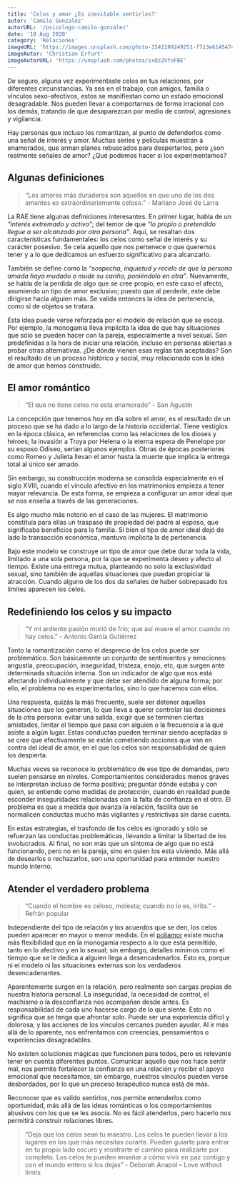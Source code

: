 ```yaml
---
title: 'Celos y amor ¿Es inevitable sentirlos?'
autor: 'Camilo Gonzalez'
autorURL: '/psicologo-camilo-gonzalez'
date: '18 Aug 2020'
category: 'Relaciones'
imageURL: 'https://images.unsplash.com/photo-1541199249251-f713e6145474?ixlib=rb-1.2.1&ixid=MnwxMjA3fDB8MHxwaG90by1wYWdlfHx8fGVufDB8fHx8&auto=format&fit=crop&w=667&q=80'
imageAutor: 'Christian Erfurt'
imageAutorURL: 'https://unsplash.com/photos/sxQz2VfoFBE'
---
```


De seguro, alguna vez experimentaste celos en tus relaciones, por diferentes circunstancias. Ya sea en el trabajo, con amigos, familia o vínculos sexo-afectivos, estos se manifiestan como un estado emocional desagradable. Nos pueden llevar a comportarnos de forma irracional con los demás, tratando de que desaparezcan por medio de control, agresiones y vigilancia.

Hay personas que incluso los romantizan, al punto de defenderlos como una señal de interés y amor. Muchas series y películas muestran a enamorados, que arman planes rebuscados para despertarlos, pero ¿son realmente señales de amor? ¿Qué podemos hacer si los experimentamos?

## Algunas definiciones

> “Los amores más duraderos son aquellos en que uno de los dos amantes es extraordinariamente celoso.” - Mariano José de Larra

La RAE tiene algunas definiciones interesantes. En primer lugar, habla de un _“interés extremado y activo”_; del temor de que _“lo propio o pretendido llegue a ser alcanzado por otra persona”_. Aquí, se resaltan dos características fundamentales: los celos como señal de interés y su carácter posesivo. Se cela aquello que nos pertenece o que queremos tener y a lo que dedicamos un esfuerzo significativo para alcanzarlo.

También se define como la _“sospecha, inquietud y recelo de que la persona amada haya mudado o mude su cariño, poniéndolo en otra”_. Nuevamente, se habla de la perdida de algo que se cree propio, en este caso el afecto, asumiendo un tipo de amor exclusivo; puesto que al perderle, este debe dirigirse hacia alguien más. Se valida entonces la idea de pertenencia, como si de objetos se tratara.

<ImageCaption
  src="https://images.pexels.com/photos/2409681/pexels-photo-2409681.jpeg?auto=compress&cs=tinysrgb&dpr=2&h=650&w=940"
  alt="mujeres_pensativas"
  href="https://www.pexels.com/es-es/foto/adolescente-adulto-al-aire-libre-amigos-2409681/"
  text="Foto de Elijah O’Donnell"
/>

Esta idea puede verse reforzada por el modelo de relación que se escoja. Por ejemplo, la monogamia lleva implícita la idea de que hay situaciones que sólo se pueden hacer con la pareja, especialmente a nivel sexual. Son predefinidas a la hora de iniciar una relación, incluso en personas abiertas a probar otras alternativas. ¿De dónde vienen esas reglas tan aceptadas? Son el resultado de un proceso histórico y social, muy relacionado con la idea de amor que hemos construido.

## El amor romántico

> “El que no tiene celos no está enamorado” - San Agustín

La concepción que tenemos hoy en día sobre el amor, es el resultado de un proceso que se ha dado a lo largo de la historia occidental. Tiene vestigios en la época clásica, en referencias como las relaciones de los dioses y héroes; la invasión a Troya por Helena o la eterna espera de Penelope por su esposo Odiseo, serian algunos ejemplos. Obras de épocas posteriores como Romeo y Julieta llevan el amor hasta la muerte que implica la entrega total al único ser amado.

Sin embargo, su construcción moderna se consolida especialmente en el siglo XVIII, cuando el vínculo afectivo en los matrimonios empieza a tener mayor relevancia. De esta forma, se empieza a configurar un amor ideal que se nos enseña a través de las generaciones.

<ImageCaption
  src="https://images.unsplash.com/photo-1460364157752-926555421a7e?ixid=MnwxMjA3fDB8MHxwaG90by1wYWdlfHx8fGVufDB8fHx8&ixlib=rb-1.2.1&auto=format&fit=crop&w=750&q=80"
  alt="pareja_heterosexual"
  href="https://unsplash.com/photos/a1Fmxesw31g"
  text="Foto de freestocks"
/>

Es algo mucho más notorio en el caso de las mujeres. El matrimonio constituía para ellas un traspaso de propiedad del padre al esposo, que significaba beneficios para la familia. Si bien el tipo de amor ideal dejó de lado la transacción económica, mantuvo implícita la de pertenencia.

Bajo este modelo se construye un tipo de amor que debe durar toda la vida, limitado a una sola persona, por la que se experimenta deseo y afecto al tiempo. Existe una entrega mutua, planteando no solo la exclusividad sexual, sino también de aquellas situaciones que puedan propiciar la atracción. Cuando alguno de los dos da señales de haber sobrepasado los límites aparecen los celos.

## Redefiniendo los celos y su impacto

> “Y mi ardiente pasión murió de frío; que así muere el amor cuando no hay celos.” - Antonio García Gutiérrez

Tanto la romantización como el desprecio de los celos puede ser problemático. Son básicamente un conjunto de sentimientos y emociones: angustia, preocupación, inseguridad, tristeza, enojo, etc, que surgen ante determinada situación interna. Son un indicador de algo que nos está afectando individualmente y que debe ser atendido de alguna forma; por ello, el problema no es experimentarlos, sino lo que hacemos con ellos.

Una respuesta, quizás la más frecuente, suele ser detener aquellas situaciones que los generan, lo que lleva a querer controlar las decisiones de la otra persona: evitar una salida, exigir que se terminen ciertas amistades, limitar el tiempo que pasa con alguien o la frecuencia a la que asiste a algún lugar. Estas conductas pueden terminar siendo aceptadas si se cree que efectivamente se están cometiendo acciones que van en contra del ideal de amor, en el que los celos son responsabilidad de quien los despierta.

<ImageCaption
  src="https://images.unsplash.com/photo-1513037341755-a4a1257ccb6f?ixlib=rb-1.2.1&ixid=MnwxMjA3fDB8MHxwaG90by1wYWdlfHx8fGVufDB8fHx8&auto=format&fit=crop&w=750&q=80"
  alt="hombre_intranquilo"
  href="https://unsplash.com/photos/8gxbW4xSalw"
  text="Foto de Chris Nguyen"
/>

Muchas veces se reconoce lo problemático de ese tipo de demandas, pero suelen pensarse en niveles. Comportamientos considerados menos graves se interpretan incluso de forma positiva; preguntar dónde estaba y con quien, se entiende como medidas de protección, cuando en realidad puede esconder inseguridades relacionadas con la falta de confianza en el otro. El problema es que a medida que avanza la relación, facilita que se normalicen conductas mucho más vigilantes y restrictivas sin darse cuenta.

En estas estrategias, el trasfondo de los celos es ignorado y sólo se refuerzan las conductas problemáticas, llevando a limitar la libertad de los involucrados. Al final, no son más que un síntoma de algo que no está funcionando, pero no en la pareja, sino en quien los esta viviendo. Más allá de desearlos o rechazarlos, son una oportunidad para entender nuestro mundo interno.

## Atender el verdadero problema

> “Cuando el hombre es celoso, molesta; cuando no lo es, irrita.” - Refrán popular

Independiente del tipo de relación y los acuerdos que se den, los celos pueden aparecer en mayor o menor medida. En el <a href="https://www.murocincelado.com//tres-no-son-multitud-el-sexo-y-los-afectos-desde-el-poliamor/" target="_blank">poliamor</a> existe mucha más flexibilidad que en la monogamia respecto a lo que está permitido, tanto en lo afectivo y en lo sexual; sin embargo, detalles mínimos como el tiempo que se le dedica a alguien llega a desencadenarlos. Esto es, porque ni el modelo ni las situaciones externas son los verdaderos desencadenantes.

Aparentemente surgen en la relación, pero realmente son cargas propias de nuestra historia personal. La inseguridad, la necesidad de control, el machismo o la desconfianza nos acompañan desde antes. Es responsabilidad de cada uno hacerse cargo de lo que siente. Esto no significa que se tenga que afrontar solo. Puede ser una experiencia difícil y dolorosa, y las acciones de los vínculos cercanos pueden ayudar. Al ir más allá de lo aparente, nos enfrentamos con creencias, pensamientos o experiencias desagradables.

<ImageCaption
  src="https://images.unsplash.com/photo-1534343133720-0c20dba3a360?ixlib=rb-1.2.1&ixid=MnwxMjA3fDB8MHxwaG90by1wYWdlfHx8fGVufDB8fHx8&auto=format&fit=crop&w=750&q=80"
  alt="hombre_frustrado"
  href="https://unsplash.com/photos/_cbKur5I60A"
  text="Foto de Road Trip with Raj"
/>

No existen soluciones mágicas que funcionen para todos, pero es relevante tener en cuenta diferentes puntos. Comunicar aquello que nos hace sentir mal, nos permite fortalecer la confianza en una relación y recibir el apoyo emocional que necesitamos; sin embargo, nuestros vínculos pueden verse desbordados, por lo que un proceso terapéutico nunca está de más.

Reconocer que es valido sentirlos, nos permite entenderlos como oportunidad, más allá de las ideas románticas o los comportamientos abusivos con los que se les asocia. No es fácil atenderlos, pero hacerlo nos permitirá construir relaciones libres.

> “Deja que los celos sean tu maestro. Los celos te pueden llevar a los lugares en los que más necesitas curarte. Pueden guiarte para entrar en tu propio lado oscuro y mostrarte el camino para realizarte por completo. Los celos te pueden enseñar a cómo vivir en paz contigo y con el mundo entero si los dejas” - Deborah Anapol – Love without limits
